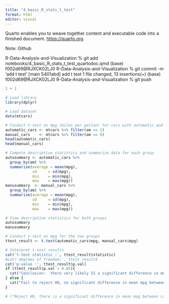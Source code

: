 ```yaml
---
title: "4_basic_R_stats_t_test"
format: html
editor: visual
---
```


Quarto enables you to weave together content and executable code into a finished document. <https://quarto.org>.

Note: Github

R-Data-Analysis-and-Visualization % git add notebooks/4_basic_R_stats_t_test_quartodoc.qmd (base) f002d69\@RJXCK02LJ0 R-Data-Analysis-and-Visualization % git commit -m 'add t test' \[main 5401abd\] add t test 1 file changed, 13 insertions(+) (base) f002d69\@RJXCK02LJ0 R-Data-Analysis-and-Visualization % git push

```r
1 + 1
```

```r
# Load library
library(dplyr)

# Load dataset
data(mtcars)

# Conduct t-test on mpg (miles per gallon) for cars with automatic and manual transmission.
automatic_cars <- mtcars %>% filter(am == 1)
manual_cars    <- mtcars %>% filter(am == 0)
head(automatic_cars)
head(manual_cars)

# Compute descriptive statistics and summarize data for each group
autosummary <- automatic_cars %>%
  group_by(am) %>%
  summarise(average = mean(mpg),
            sd     = sd(mpg),
            min    = min(mpg),
            max    = max(mpg))
manusummary  <- manual_cars %>%
  group_by(am) %>%
  summarise(average = mean(mpg),
            sd     = sd(mpg),
            min    = min(mpg),
            max    = max(mpg))

# View descriptive statistics for both groups
autosummary
manusummary
```

```r
# Conduct t-test on mpg for the two groups
ttest_result <- t.test(automatic_cars$mpg, manual_cars$mpg)

# Interpret t-test results
cat('t-test statistic :', ttest_result$statistic)
#cat('degrees of freedom:', ttest_result$
cat('p-value :', ttest_result$p.val)
if (ttest_result$p.val < 0.05){
  cat("Conclusion:  there very likely IS a significant difference in mean mpg between cars with automatic and manual transmission, the low p-value tells us that the null hypothesis, that the means were equal, is false (Reject H0 the null hypothesis)")
} else {
  cat("Fail to reject H0, no significant difference in mean mpg between cars with automatic and manual transmission.")
}

# ("Reject H0, there is a significant difference in mean mpg between cars with automatic and manual transmission")
```

```r

```
